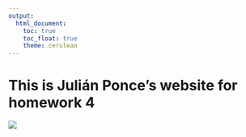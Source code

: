 ```yaml
---
output: 
  html_document:
    toc: true
    toc_float: true
    theme: cerulean
---
```


# This is Julián Ponce's website for homework 4 

![](images/headshot.jpg)


